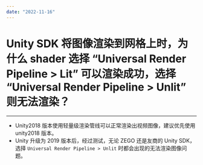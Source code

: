```yaml
---
date: "2022-11-16"
---
```

# Unity SDK 将图像渲染到网格上时，为什么 shader 选择 “Universal Render Pipeline > Lit” 可以渲染成功，选择 “Universal Render Pipeline > Unlit” 则无法渲染？

- - -

- Unity2018 版本使用轻量级渲染管线可以正常渲染出视频图像，建议优先使用 unity2018 版本。
- Unity 升级为 2019 版本后，经过测试，无论 ZEGO 还是友商的 Unity SDK，选择 `Universal Render Pipeline > Unlit` 时都会出现的无法渲染图像问题。

